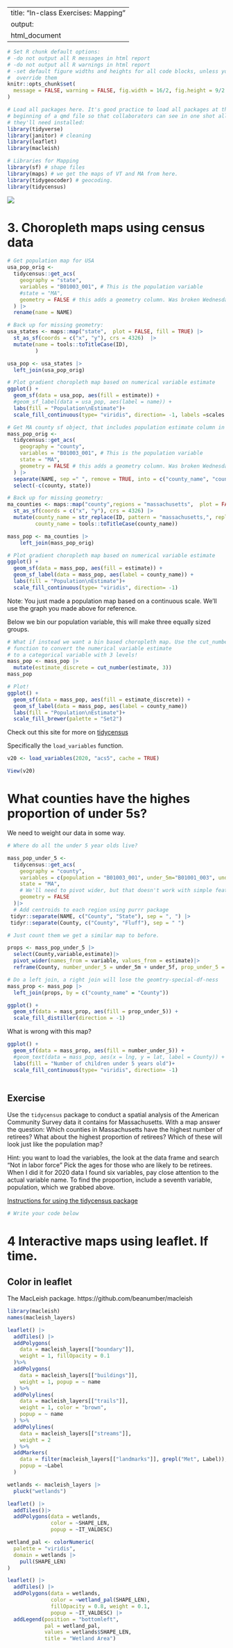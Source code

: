 
---
title: "In-class Exercises: Mapping"
output:
  html_document
---

```r
# Set R chunk default options:
# -do not output all R messages in html report
# -do not output all R warnings in html report
# -set default figure widths and heights for all code blocks, unless you 
#  override them
knitr::opts_chunk$set(
  message = FALSE, warning = FALSE, fig.width = 16/2, fig.height = 9/2
)
```

```r
# Load all packages here. It's good practice to load all packages at the
# beginning of a qmd file so that collaborators can see in one shot all packages
# they'll need installed:
library(tidyverse)
library(janitor) # cleaning
library(leaflet)
library(macleish)

# Libraries for Mapping
library(sf) # shape files
library(maps) # we get the maps of VT and MA from here. 
library(tidygeocoder) # geocoding. 
library(tidycensus)

```

![](https://xkcd.com/1138)

# 3. Choropleth maps using census data

```r
# Get population map for USA
usa_pop_orig <- 
  tidycensus::get_acs(
    geography = "state", 
    variables = "B01003_001", # This is the population variable
    #state = "MA",
    geometry = FALSE # this adds a geometry column. Was broken Wednesday :(
  ) |>
  rename(name = NAME)

# Back up for missing geometry:
usa_states <- maps::map("state",  plot = FALSE, fill = TRUE) |>
  st_as_sf(coords = c("x", "y"), crs = 4326)  |>
  mutate(name = tools::toTitleCase(ID),
         )

usa_pop <- usa_states |>
  left_join(usa_pop_orig)

# Plot gradient choropleth map based on numerical variable estimate
ggplot() +
  geom_sf(data = usa_pop, aes(fill = estimate)) +
  #geom_sf_label(data = usa_pop, aes(label = name)) +
  labs(fill = "Population\nEstimate")+
  scale_fill_continuous(type= "viridis", direction= -1, labels =scales::comma) 
```


```r
# Get MA county sf object, that includes population estimate column in data
mass_pop_orig <- 
  tidycensus::get_acs(
    geography = "county", 
    variables = "B01003_001", # This is the population variable
    state = "MA",
    geometry = FALSE # this adds a geometry column. Was broken Wednesday :(
  ) |>
  separate(NAME, sep =" ", remove = TRUE, into = c("county_name", "county", "state"))|>
  select(-c(county, state))

# Back up for missing geometry:
ma_counties <- maps::map("county",regions = "massachusetts",  plot = FALSE, fill = TRUE) |>
  st_as_sf(coords = c("x", "y"), crs = 4326) |>
  mutate(county_name = str_replace(ID, pattern = "massachusetts,", replace = ""),
         county_name = tools::toTitleCase(county_name))

mass_pop <- ma_counties |>
    left_join(mass_pop_orig)

# Plot gradient choropleth map based on numerical variable estimate
ggplot() +
  geom_sf(data = mass_pop, aes(fill = estimate)) +
  geom_sf_label(data = mass_pop, aes(label = county_name)) +
  labs(fill = "Population\nEstimate")+
  scale_fill_continuous(type= "viridis", direction= -1) 
```

Note: You just made a population map based on a continuous scale. We'll use the graph you made above for reference. 

Below we bin our population variable, this will make three equally sized groups. 

```r
# What if instead we want a bin based choropleth map. Use the cut_number()
# function to convert the numerical variable estimate 
# to a categorical variable with 3 levels!
mass_pop <- mass_pop |>
  mutate(estimate_discrete = cut_number(estimate, 3))
mass_pop

# Plot!
ggplot() +
  geom_sf(data = mass_pop, aes(fill = estimate_discrete)) +
  geom_sf_label(data = mass_pop, aes(label = county_name))
  labs(fill = "Population\nEstimate")+
  scale_fill_brewer(palette = "Set2")
```

Check out this site for more on [tidycensus](https://walker-data.com/tidycensus/articles/basic-usage.html)

Specifically the `load_variables` function.
```r
v20 <- load_variables(2020, "acs5", cache = TRUE)

View(v20)
```


# What counties have the highes proportion of under 5s?

We need to weight our data in some way. 
```r
# Where do all the under 5 year olds live?

mass_pop_under_5 <- 
  tidycensus::get_acs(
    geography = "county", 
    variables = c(population = "B01003_001", under_5m="B01001_003", under_5f= "B01001_027"),
    state = "MA",
    # We'll need to pivot wider, but that doesn't work with simple features. 
    geometry = FALSE
  )|>
  # Add centroids to each region using purrr package
 tidyr::separate(NAME, c("County", "State"), sep = ", ") |> 
 tidyr::separate(County, c("County", "Fluff"), sep = " ") 

# Just count them we get a similar map to before. 

props <- mass_pop_under_5 |> 
  select(County,variable,estimate)|>
  pivot_wider(names_from = variable, values_from = estimate)|>
  reframe(County, number_under_5 = under_5m + under_5f, prop_under_5 = (under_5m + under_5f)/population)

# Do a left join, a right join will lose the geomtry-special-df-ness
mass_prop <- mass_pop |>
  left_join(props, by = c("county_name" = "County"))

ggplot() +
  geom_sf(data = mass_prop, aes(fill = prop_under_5)) +
  scale_fill_distiller(direction = -1)
```

What is wrong with this map? 

```r

ggplot() +
  geom_sf(data = mass_prop, aes(fill = number_under_5)) +
  #geom_text(data = mass_pop, aes(x = lng, y = lat, label = County)) +
  labs(fill = "Number of children under 5 years old")+
  scale_fill_continuous(type= "viridis", direction= -1) 
  
```

## Exercise

Use the `tidycensus` package to conduct a spatial analysis of the American Community Survey data it contains for Massachusetts. With a map answer the question: Which counties in Massachusetts have the highest number of retirees? What about the highest proportion of retirees? Which of these will look just like the population map? 

Hint: you want to load the variables, the look at the data frame and search "Not in labor force" Pick the ages for those who are likely to be retirees. When I did it for 2020 data I found six variables, pay close attention to the actual variable name. To find the proportion, include a seventh variable, population, which we grabbed above.  

[Instructions for using the tidycensus package](https://walker-data.com/tidycensus/articles/basic-usage.html)

```r
# Write your code below


```


# 4 Interactive maps using leaflet. If time. 

## Color in leaflet

The MacLeish package. https://github.com/beanumber/macleish

```r
library(macleish)
names(macleish_layers)
```

```r
leaflet() |>
  addTiles() |>
  addPolygons(
    data = macleish_layers[["boundary"]], 
    weight = 1, fillOpacity = 0.1
  )%>%
  addPolygons(
    data = macleish_layers[["buildings"]], 
    weight = 1, popup = ~ name
  ) %>%
  addPolylines(
    data = macleish_layers[["trails"]], 
    weight = 1, color = "brown",
    popup = ~ name
  ) %>%
  addPolylines(
    data = macleish_layers[["streams"]], 
    weight = 2
  ) %>%
  addMarkers(
    data = filter(macleish_layers[["landmarks"]], grepl("Met", Label)), 
    popup = ~Label
  )

```

```r
wetlands <- macleish_layers |>
  pluck("wetlands")

leaflet() |>
  addTiles()|>
  addPolygons(data = wetlands, 
              color = ~SHAPE_LEN, 
              popup = ~IT_VALDESC)

wetland_pal <- colorNumeric(
  palette = "viridis", 
  domain = wetlands |>
    pull(SHAPE_LEN)
)

leaflet() |>
  addTiles() |>
  addPolygons(data = wetlands, 
              color = ~wetland_pal(SHAPE_LEN), 
              fillOpacity = 0.8, weight = 0.1, 
              popup = ~IT_VALDESC) |>
  addLegend(position = "bottomleft", 
            pal = wetland_pal, 
            values = wetlands$SHAPE_LEN,
            title = "Wetland Area")
```




